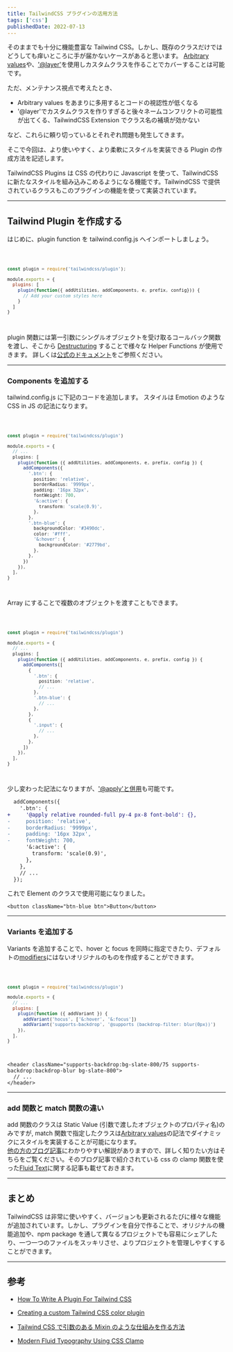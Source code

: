 ```yaml
---
title: TailwindCSS プラグインの活用方法
tags: ['css']
publishedDate: 2022-07-13
---
```


そのままでも十分に機能豊富な Tailwind CSS。しかし、既存のクラスだけではどうしても痒いところに手が届かないケースがあると思います。
[Arbitrary values](https://v2.tailwindcss.com/docs/just-in-time-mode#arbitrary-value-support)や、['@layer'](https://tailwindcss.com/docs/functions-and-directives#layer)を使用しカスタムクラスを作ることでカバーすることは可能です。

ただ、メンテナンス視点で考えたとき、

- Arbitrary values をあまりに多用するとコードの視認性が低くなる
- '@layer'でカスタムクラスを作りすぎると後々ネームコンフリクトの可能性が出てくる、TailwindCSS Extension でクラス名の補填が効かない

など、これらに頼り切っているとそれぞれ問題も発生してきます。

そこで今回は、より使いやすく、より柔軟にスタイルを実装できる Plugin の作成方法を記述します。

TailwindCSS Plugins は CSS の代わりに Javascript を使って、TailwindCSS に新たなスタイルを組み込みこめるようになる機能です。TailwindCSS で提供されているクラスもこのプラグインの機能を使って実装されています。

---

## Tailwind Plugin を作成する

はじめに、plugin function を tailwind.config.js へインポートしましょう。

<Code>

```javascript title="tailwind.config.js" showLineNumbers {1, 5-7}
const plugin = require('tailwindcss/plugin');

module.exports = {
  plugins: [
    plugin(function({ addUtilities, addComponents, e, prefix, config})) {
      // Add your custom styles here
    }
  ]
}
```

</Code>

plugin 関数には第一引数にシングルオブジェクトを受け取るコールバック関数を渡し、そこから [Destructuring](https://developer.mozilla.org/en-US/docs/Web/JavaScript/Reference/Operators/Destructuring_assignment) することで様々な Helper Functions が使用できます。
詳しくは[公式のドキュメント](https://tailwindcss.com/docs/plugins)をご参照ください。

---

### Components を追加する

tailwind.config.js に下記のコードを追加します。
スタイルは Emotion のような CSS in JS の記法になります。

<Code>

```typescript title="tailwind.config.js" showLineNumbers {6-23}
const plugin = require('tailwindcss/plugin')

module.exports = {
  // ...
  plugins: [
    plugin(function ({ addUtilities, addComponents, e, prefix, config }) {
      addComponents({
        '.btn': {
          position: 'relative',
          borderRadius: '9999px',
          padding: '16px 32px',
          fontWeight: 700,
          '&:active': {
            transform: 'scale(0.9)',
          },
        },
        '.btn-blue': {
          backgroundColor: '#3490dc',
          color: '#fff',
          '&:hover': {
            backgroundColor: '#2779bd',
          },
        },
      })
    }),
  ],
}
```

</Code>

Array にすることで複数のオブジェクトを渡すこともできます。

<Code>

```typescript title="tailwind.config.js" showLineNumbers {7-22}
const plugin = require('tailwindcss/plugin')

module.exports = {
  // ...
  plugins: [
    plugin(function ({ addUtilities, addComponents, e, prefix, config }) {
      addComponents([
        {
          '.btn': {
            position: 'relative',
            // ...
          },
          '.btn-blue': {
            // ...
          },
        },
        {
          '.input': {
            // ...
          },
        },
      ])
    }),
  ],
}
```

</Code>

少し変わった記法になりますが、['@apply'と併用](https://github.com/tailwindlabs/tailwindcss/discussions/2049)も可能です。

```diff showLineNumbers
  addComponents({
    '.btn': {
+     '@apply relative rounded-full py-4 px-8 font-bold': {},
-     position: 'relative',
-     borderRadius: '9999px',
-     padding: '16px 32px',
-     fontWeight: 700,
      '&:active': {
        transform: 'scale(0.9)',
      },
    },
    // ...
  });
```

これで Element のクラスで使用可能になりました。

```tsx showLineNumbers
<button className="btn-blue btn">Button</button>
```

---

### Variants を追加する

Variants を追加することで、hover と focus を同時に指定できたり、デフォルトの[modifiers](https://tailwindcss.com/docs/hover-focus-and-other-states)にはないオリジナルのものを作成することができます。

<Code>

```javascript title="tailwind.config.js" showLineNumbers
const plugin = require('tailwindcss/plugin')

module.exports = {
  // ...
  plugins: [
    plugin(function ({ addVariant }) {
      addVariant('hocus', ['&:hover', '&:focus'])
      addVariant('supports-backdrop', '@supports (backdrop-filter: blur(0px))')
    }),
  ],
}
```

</Code>

```tsx showLineNumbers
<header className="supports-backdrop:bg-slate-800/75 supports-backdrop:backdrop-blur bg-slate-800">
  // ...
</header>
```

---

### add 関数と match 関数の違い

add 関数のクラスは Static Value (引数で渡したオブジェクトのプロパティ名)のみですが, match 関数で指定したクラスは[Arbitrary values](https://v2.tailwindcss.com/docs/just-in-time-mode#arbitrary-value-support)の記法でダイナミックにスタイルを実装することが可能になります。\
[他の方のブログ記事](https://yuheiy.com/2022-03-21-mixins-that-take-arguments-in-tailwind-css)にわかりやすい解説がありますので、詳しく知りたい方はそちらをご覧ください。そのブログ記事で紹介されている css の clamp 関数を使った[Fluid Text](https://www.smashingmagazine.com/2022/01/modern-fluid-typography-css-clamp/)に関する記事も載せておきます。

---

## まとめ

TailwindCSS は非常に使いやすく、バージョンも更新されるたびに様々な機能が追加されています。しかし、プラグインを自分で作ることで、オリジナルの機能追加や、npm package を通して異なるプロジェクトでも容易にシェアしたり、一つ一つのファイルをスッキリさせ、よりプロジェクトを管理しやすくすることができます。

---

## 参考

- [How To Write A Plugin For Tailwind CSS](https://nickjbasile.medium.com/how-to-write-a-plugin-for-tailwind-css-898752e3f5e2)

- [Creating a custom Tailwind CSS color plugin](https://daily.dev/blog/creating-a-custom-tailwind-css-color-plugin)

- [Tailwind CSS で引数のある Mixin のような仕組みを作る方法](https://yuheiy.com/2022-03-21-mixins-that-take-arguments-in-tailwind-css)

- [Modern Fluid Typography Using CSS Clamp](https://www.smashingmagazine.com/2022/01/modern-fluid-typography-css-clamp/)
